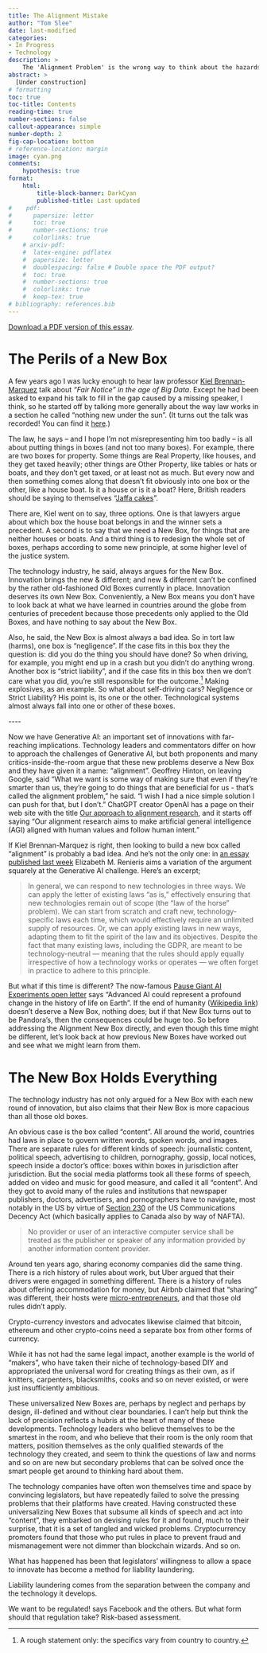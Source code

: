 ```yaml
---
title: The Alignment Mistake
author: "Tom Slee"
date: last-modified
categories:
- In Progress
- Technology
description: >
    The 'Alignment Problem' is the wrong way to think about the hazards of Generative AI
abstract: >
  [Under construction]
# formatting
toc: true
toc-title: Contents
reading-time: true
number-sections: false
callout-appearance: simple
number-depth: 2
fig-cap-location: bottom
# reference-location: margin
image: cyan.png
comments:
    hypothesis: true
format:
    html:
        title-block-banner: DarkCyan
        published-title: Last updated
#    pdf: 
#      papersize: letter
#      toc: true
#      number-sections: true
#      colorlinks: true
    # arxiv-pdf: 
    #  latex-engine: pdflatex
    #  papersize: letter
    #  doublespacing: false # Double space the PDF output?
    #  toc: true
    #  number-sections: true
    #  colorlinks: true
    #  keep-tex: true
# bibliography: references.bib
---
```


::: {.content-visible when-format="html"}
::: {.callout-note appearance="simple"}
[Download a PDF version of this essay](./ai-alignment.pdf).
:::
:::

# The Perils of a New Box

A few years ago I was lucky enough to hear law professor [Kiel Brennan-Marquez](https://law.uconn.edu/person/kiel-brennan-marquez/) talk about *"Fair Notice" in the age of Big Data*. Except he had been asked to expand his talk to fill in the gap caused by a missing speaker, I think, so he started off by talking more generally about the way law works in a section he called "nothing new under the sun". (It turns out the talk was recorded! You can find it [here](https://c4ejournal.net/2019/03/08/kiel-brennan-marquez-fair-notice-in-the-age-of-big-data-2019-c4ej-18/).)

The law, he says -- and I hope I'm not misrepresenting him too badly -- is all about putting things in boxes (and not too many boxes). For example, there are two boxes for property. Some things are Real Property, like houses, and they get taxed heavily; other things are Other Property, like tables or hats or boats, and they don't get taxed, or at least not as much. But every now and then something comes along that doesn't fit obviously into one box or the other, like a house boat. Is it a house or is it a boat? Here, British readers should be saying to themselves "[Jaffa cakes](https://www.kerseys.co.uk/jaffa-cakes-cakes-biscuits/)".

There are, Kiel went on to say, three options. One is that lawyers argue about which box the house boat belongs in and the winner sets a precedent. A second is to say that we need a New Box, for things that are neither houses or boats. And a third thing is to redesign the whole set of boxes, perhaps according to some new principle, at some higher level of the justice system.

The technology industry, he said, always argues for the New Box. Innovation brings the new & different; and new & different can't be confined by the rather old-fashioned Old Boxes currently in place. Innovation deserves its own New Box. Conveniently, a New Box means you don't have to look back at what we have learned in countries around the globe from centuries of precedent because those precedents only applied to the Old Boxes, and have nothing to say about the New Box.

Also, he said, the New Box is almost always a bad idea. So in tort law (harms), one box is "negligence". If the case fits in this box they the question is: did you do the thing you should have done? So when driving, for example, you might end up in a crash but you didn't do anything wrong. Another box is "strict liability", and if the case fits in this box then we don't care what you did, you're still responsible for the outcome.[^1] Making explosives, as an example. So what about self-driving cars? Negligence or Strict Liability? His point is, its one or the other. Technological systems almost always fall into one or other of these boxes.

[^1]: A rough statement only: the specifics vary from country to country.

\-\-\--

Now we have Generative AI: an important set of innovations with far-reaching implications. Technology leaders and commentators differ on how to approach the challenges of Generative AI, but both proponents and many critics-inside-the-room argue that these new problems deserve a New Box and they have given it a name: "alignment". Geoffrey Hinton, on leaving Google, said "What we want is some way of making sure that even if they're smarter than us, they're going to do things that are beneficial for us - that's called the alignment problem," he said. "I wish I had a nice simple solution I can push for that, but I don't." ChatGPT creator OpenAI has a page on their web site with the title [Our approach to alignment research](https://openai.com/blog/our-approach-to-alignment-research), and it starts off saying "Our alignment research aims to make artificial general intelligence (AGI) aligned with human values and follow human intent."

If Kiel Brennan-Marquez is right, then looking to build a new box called "alignment" is probably a bad idea. And he's not the only one: in [an essay published last week](https://www.cigionline.org/articles/the-best-way-to-govern-ai-emulate-it/) Elizabeth M. Renieris aims a variation of the argument squarely at the Generative AI challenge. Here's an excerpt;

> In general, we can respond to new technologies in three ways. We can apply the letter of existing laws "as is," effectively ensuring that new technologies remain out of scope (the "law of the horse" problem). We can start from scratch and craft new, technology-specific laws each time, which would effectively require an unlimited supply of resources. Or, we can apply existing laws in new ways, adapting them to fit the spirit of the law and its objectives. Despite the fact that many existing laws, including the GDPR, are meant to be technology-neutral --- meaning that the rules should apply equally irrespective of how a technology works or operates --- we often forget in practice to adhere to this principle.

But what if this time is different? The now-famous [Pause Giant AI Experiments open letter](https://futureoflife.org/open-letter/pause-giant-ai-experiments/) says "Advanced AI could represent a profound change in the history of life on Earth". If the end of humanity ([Wikipedia link](https://en.wikipedia.org/wiki/Existential_risk_from_artificial_general_intelligence)) doesn't deserve a New Box, nothing does; but if that New Box turns out to be Pandora's, then the consequences could be huge too. So before addressing the Alignment New Box directly, and even though this time might be different, let's look back at how previous New Boxes have worked out and see what we might learn from them.

# The New Box Holds Everything

The technology industry has not only argued for a New Box with each new round of innovation, but also claims that their New Box is more capacious than all those old boxes.

An obvious case is the box called "content". All around the world, countries had laws in place to govern written words, spoken words, and images. There are separate rules for different kinds of speech: journalistic content, political speech, advertising to children, pornography, gossip, local notices, speech inside a doctor's office: boxes within boxes in jurisdiction after jurisdiction. But the social media platforms took all these forms of speech, added on video and music for good measure, and called it all "content". And they got to avoid many of the rules and institutions that newspaper publishers, doctors, advertisers, and pornographers have to navigate, most notably in the US by virtue of [Section 230](https://en.wikipedia.org/wiki/Section_230) of the US Communications Decency Act (which basically applies to Canada also by way of NAFTA).

> No provider or user of an interactive computer service shall be treated as the publisher or speaker of any information provided by another information content provider.

Around ten years ago, sharing economy companies did the same thing. There is a rich history of rules about work, but Uber argued that their drivers were engaged in something different. There is a history of rules about offering accommodation for money, but Airbnb claimed that "sharing" was different, their hosts were [micro-entrepreneurs](https://medium.com/@bchesky/shared-city-db9746750a3a), and that those old rules didn't apply.

Crypto-currency investors and advocates likewise claimed that bitcoin, ethereum and other crypto-coins need a separate box from other forms of currency.

While it has not had the same legal impact, another example is the world of "makers", who have taken their niche of technology-based DIY and appropriated the universal word for creating things as their own, as if knitters, carpenters, blacksmiths, cooks and so on never existed, or were just insufficiently ambitious.

These universalized New Boxes are, perhaps by neglect and perhaps by design, ill-defined and without clear boundaries. I can't help but think the lack of precision reflects a hubris at the heart of many of these developments. Technology leaders who believe themselves to be the smartest in the room, and who believe that their room is the only room that matters, position themselves as the only qualified stewards of the technology they created, and seem to think the questions of law and norms and so on are new but secondary problems that can be solved once the smart people get around to thinking hard about them.

The technology companies have often won themselves time and space by convincing legislators, but have repeatedly failed to solve the pressing problems that their platforms have created. Having constructed these universalizing New Boxes that subsume all kinds of speech and act into "content", they embarked on devising rules for it and found, much to their surprise, that it is a set of tangled and wicked problems. Cryptocurrency promoters found that those who put rules in place to prevent fraud and mismanagement were not dimmer than blockchain wizards. And so on.

What has happened has been that legislators' willingness to allow a space to innovate has become a method for liability laundering.

Liability laundering comes from the separation between the company and the technology it develops.

We want to be regulated! says Facebook and the others. But what form should that regulation take? Risk-based assessment.
